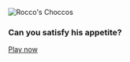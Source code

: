 ![Rocco's Choccos](../../images/roccos-choccos.png)

### Can you satisfy his appetite?

[Play now](https://mellowarpeggiation.itch.io/loccys-choccys)
